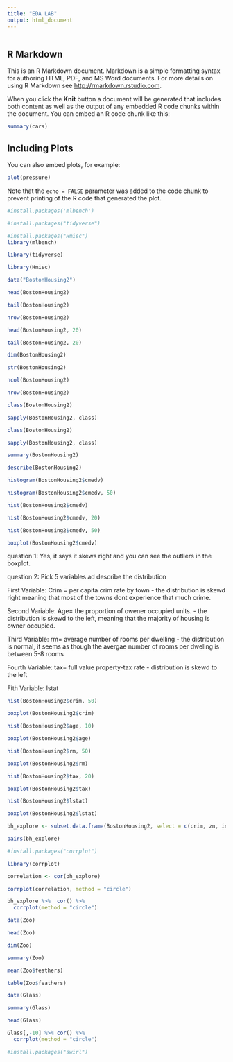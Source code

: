 ```yaml
---
title: "EDA LAB"
output: html_document
---
```


```r
```

## R Markdown

This is an R Markdown document. Markdown is a simple formatting syntax for authoring HTML, PDF, and MS Word documents. For more details on using R Markdown see <http://rmarkdown.rstudio.com>.

When you click the **Knit** button a document will be generated that includes both content as well as the output of any embedded R code chunks within the document. You can embed an R code chunk like this:

```r
summary(cars)
```


## Including Plots

You can also embed plots, for example:

```r
plot(pressure)
```

Note that the `echo = FALSE` parameter was added to the code chunk to prevent printing of the R code that generated the plot.

```r
#install.packages('mlbench')
```
```r
#install.packages("tidyverse")
```
```r
#install.packages("Hmisc")
library(mlbench)
```
```r
library(tidyverse)
```
```r
library(Hmisc)
```
```r
data("BostonHousing2")
```
```r
head(BostonHousing2)
```

```r
tail(BostonHousing2)
```

```r
nrow(BostonHousing2)
```
```r
head(BostonHousing2, 20)
```
```r
tail(BostonHousing2, 20)
```

```r
dim(BostonHousing2)
```

```r
str(BostonHousing2)
```
```r
ncol(BostonHousing2)
```

```r
nrow(BostonHousing2)
```

```r
class(BostonHousing2)
```

```r
sapply(BostonHousing2, class)
```
```r
class(BostonHousing2)
```

```r
sapply(BostonHousing2, class)
```

```r
summary(BostonHousing2)
```

```r
describe(BostonHousing2)
```
```r
histogram(BostonHousing2$cmedv)
```
```r
histogram(BostonHousing2$cmedv, 50)
```
```r
hist(BostonHousing2$cmedv)
```
```r
hist(BostonHousing2$cmedv, 20)
```
```r
hist(BostonHousing2$cmedv, 50)
```
```r
boxplot(BostonHousing2$cmedv)
```
question 1: Yes, it says it skews right and you can see the outliers in the boxplot.

question 2: Pick 5 variables ad describe the distribution

First Variable: Crim = per capita crim rate by town
- the distribution is skewd right meaning that most of the towns dont experience that much crime.

Second Variable: Age= the proportion of owener occupied units.
- the distribution is skewd to the left, meaning that the majority of housing is owner occupied.

Third Variable: rm= average number of rooms per dwelling 
- the distribution is normal, it seems as though the avergae number of rooms per dwellng is between 5-8 rooms

Fourth Variable: tax= full value property-tax rate
- distribution is skewd to the left 

Fith Variable: lstat

```r
hist(BostonHousing2$crim, 50)
```

```r
boxplot(BostonHousing2$crim)
```

```r
hist(BostonHousing2$age, 10)
```

```r
boxplot(BostonHousing2$age)
```

```r
hist(BostonHousing2$rm, 50)
```

```r
boxplot(BostonHousing2$rm)
```

```r
hist(BostonHousing2$tax, 20)
```

```r
boxplot(BostonHousing2$tax)
```

```r
hist(BostonHousing2$lstat)
```

```r
boxplot(BostonHousing2$lstat)
```

```r
bh_explore <- subset.data.frame(BostonHousing2, select = c(crim, zn, indus, rm, age, dis, ptratio, b, cmedv))
```
```r
pairs(bh_explore)
```
```r
#install.packages("corrplot")
```
```r
library(corrplot)
```
```r
correlation <- cor(bh_explore)
```

```r
corrplot(correlation, method = "circle")
```

```r
bh_explore %>%  cor() %>%
  corrplot(method = "circle")
```

```r
data(Zoo)
```

```r
head(Zoo)
```
```r
dim(Zoo)
```

```r
summary(Zoo)
```

```r
mean(Zoo$feathers)
```

```r
table(Zoo$feathers)
```

```r
data(Glass)
```
```r
summary(Glass)
```

```r
head(Glass)
```

```r
Glass[,-10] %>% cor() %>%
  corrplot(method = "circle")
```

```r
#install.packages("swirl")
```

